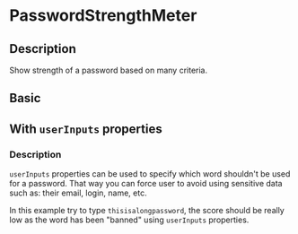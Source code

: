 
<Meta
  title="Components/PasswordStrengthMeter"
  component={PasswordStrengthMeter}
/>

# PasswordStrengthMeter

## Description

Show strength of a password based on many criteria.

## Basic

<Canvas>
  <Story name="basic">
    <UncontrolledPasswordStrengthMeter
      name="basic"
      estimate={zxcvbn}
      strength={[
        { color: 'red', t: 'veryWeak' },
        { color: 'orange', t: 'weak' },
        { color: 'yellow', t: 'medium' },
        { color: 'green', t: 'strong' },
        { color: 'green', t: 'veryStrong' },
      ]}
      title="MyTitle"
    />
  </Story>
</Canvas>

## With `userInputs` properties

### Description

`userInputs` properties can be used to specify which word shouldn't be used for a password.
That way you can force user to avoid using sensitive data such as: their email, login, name, etc.

In this example try to type `thisisalongpassword`, the score should be really low as the word has been "banned"
using `userInputs` properties.

<Canvas>
  <Story name="with userInputs">
    <UncontrolledPasswordStrengthMeter
      name="user-inputs"
      estimate={zxcvbn}
      strength={[
        { color: 'red', t: 'veryWeak' },
        { color: 'orange', t: 'weak' },
        { color: 'yellow', t: 'medium' },
        { color: 'green', t: 'strong' },
        { color: 'green', t: 'veryStrong' },
      ]}
      title="MyTitle"
      userInputs={['thisisalongpassword']}
    />
  </Story>
</Canvas>

<ArgsTable of={PasswordStrengthMeter} />

